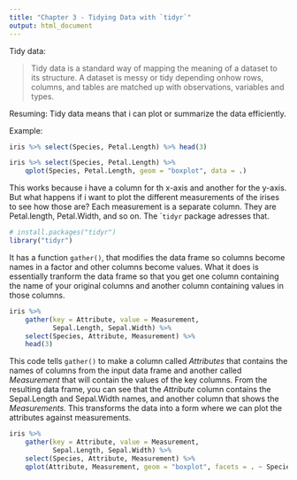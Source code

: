 ```yaml
---
title: "Chapter 3 - Tidying Data with `tidyr`"
output: html_document
---
```


Tidy data:

> Tidy data is a standard way of mapping the meaning of a dataset to its structure.
A dataset is messy or tidy depending onhow rows, columns, and tables are matched up with observations, 
variables and types.

Resuming: Tidy data means that i can plot or summarize the data efficiently.

Example:
```r
iris %>% select(Species, Petal.Length) %>% head(3)
```

```r
iris %>% select(Species, Petal.Length) %>%
    qplot(Species, Petal.Length, geom = "boxplot", data = .)
```

This works because i have a column for th x-axis and another for the y-axis. But
what happens if i want to plot the different measurements of the irises to see how those are? Each measurement
is a separate column. They are Petal.length, Petal.Width, and so on.
The ``tidyr` package adresses that.

```r
# install.packages("tidyr")
library("tidyr")
```
It has a function `gather()`, that modifies the data frame so columns become names in a factor and other columns
become values.
What it does is essentially tranform the data frame so that you get one column containing the name of
your original columns and another column containing values in those columns.


```r
iris %>%
    gather(key = Attribute, value = Measurement,
           Sepal.Length, Sepal.Width) %>%
    select(Species, Attribute, Measurement) %>%
    head(3)
```

This code tells `gather()` to make a column called *Attributes* that contains the names of columns from
the input data frame and another called *Measurement* that will contain the values of the key columns.
From the resulting data frame, you can see that the *Attribute* column contains the Sepal.Length and Sepal.Width names,
and another column that shows the *Measurements*.
This transforms the data into a form where we can plot the attributes against measurements.

```r
iris %>%
    gather(key = Attribute, value = Measurement,
           Sepal.Length, Sepal.Width) %>%
    select(Species, Attribute, Measurement) %>%
    qplot(Attribute, Measurement, geom = "boxplot", facets = . ~ Species, data = .)
```

